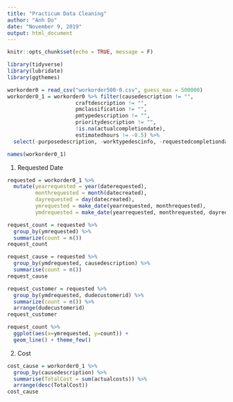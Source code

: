 ---
title: "Practicum Data Cleaning"
author: "Anh Do"
date: "November 9, 2019"
output: html_document
---

```{r setup, include=FALSE}
knitr::opts_chunk$set(echo = TRUE, message = F)
```

```{r data, cache=T}
library(tidyverse)
library(lubridate)
library(ggthemes)

workorder0 = read_csv("workorder500-0.csv", guess_max = 500000)
workorder0_1 = workorder0 %>% filter(causedescription != "", 
                      craftdescription != "",
                      pmclassification != "",
                      pmtypedescription != "",
                      prioritydescription != "",
                      !is.na(actualcompletiondate),
                      estimatedhours != -0.5) %>%
  select(-purposedescription, -worktypedescinfo, -requestedcompletiondate, -acctid, -addressid, -estimatedcosts)

names(workorder0_1)
```

1. Requested Date

```{r requestdate}
requested = workorder0_1 %>% 
  mutate(yearrequested = year(daterequested),
         monthrequested = month(datecreated),
         dayrequested = day(datecreated),
         ymrequested = make_date(yearrequested, monthrequested),
         ymdrequested = make_date(yearrequested, monthrequested, dayrequested)) 

request_count = requested %>%
  group_by(ymrequested) %>%
  summarize(count = n())
request_count

request_cause = requested %>%
  group_by(ymdrequested, causedescription) %>%
  summarise(count = n()) 
request_cause

request_customer = requested %>%
  group_by(ymdrequested, dudecustomerid) %>%
  summarize(count = n()) %>%
  arrange(dudecustomerid)
request_customer
```

```{r requestts}
request_count %>% 
  ggplot(aes(x=ymrequested, y=count)) +
  geom_line() + theme_few()
```

2. Cost

```{r cost}
cost_cause = workorder0_1 %>%
  group_by(causedescription) %>%
  summarise(TotalCost = sum(actualcosts)) %>%
  arrange(desc(TotalCost))
cost_cause
```